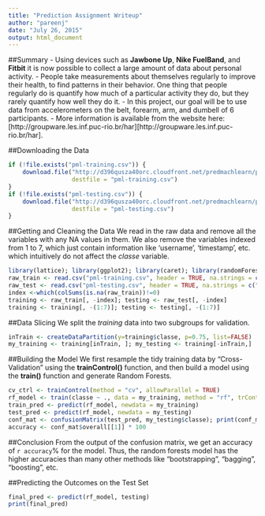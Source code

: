 ```yaml
---
title: "Prediction Assignment Writeup"
author: "pareenj"
date: "July 26, 2015"
output: html_document
---
```

##Summary
- Using devices such as **Jawbone Up**, **Nike FuelBand**, and **Fitbit** it is now possible to collect a large amount of data about personal activity. 
- People take measurements about themselves regularly to improve their health, to find patterns in their behavior. One thing that people regularly do is quantify how much of a particular activity they do, but they rarely quantify how well they do it. 
- In this project, our goal will be to use data from accelerometers on the belt, forearm, arm, and dumbell of 6 participants. 
- More information is available from the website here: [http://groupware.les.inf.puc-rio.br/har][http://groupware.les.inf.puc-rio.br/har]. 

##Downloading the Data
```r
if (!file.exists("pml-training.csv")) {
    download.file("http://d396qusza40orc.cloudfront.net/predmachlearn/pml-training.csv", 
                  destfile = "pml-training.csv")
}
if (!file.exists("pml-testing.csv")) {
    download.file("http://d396qusza40orc.cloudfront.net/predmachlearn/pml-testing.csv", 
                  destfile = "pml-testing.csv")
}
```

##Getting and Cleaning the Data
We read in the raw data and remove all the variables with any NA values in them.
We also remove the variables indexed from 1 to 7, which just contain information like 'username', 'timestamp', etc. which intuitively do not affect the *classe* variable.

```r
library(lattice); library(ggplot2); library(caret); library(randomForest)
raw_train <- read.csv("pml-training.csv", header = TRUE, na.strings = c("", "NA"))
raw_test <- read.csv("pml-testing.csv", header = TRUE, na.strings = c("", "NA"))
index <-which(colSums(is.na(raw_train))!=0)
training <- raw_train[, -index]; testing <- raw_test[, -index]
training <- training[, -(1:7)]; testing <- testing[, -(1:7)]
```
##Data Slicing
We split the *training* data into two subgroups for validation.
```r
inTrain <- createDataPartition(y=training$classe, p=0.75, list=FALSE)
my_training <- training[inTrain, ]; my_testing <- training[-inTrain,]
```

##Building the Model
We first resample the tidy training data by "Cross-Validation" using the **trainControl()** function, and then build a model using the **train()** function and generate Random Forests.

```r
cv_ctrl <- trainControl(method = "cv", allowParallel = TRUE)
rf_model <- train(classe ~ ., data = my_training, method = "rf", trControl = cv_ctrl)
train_pred <- predict(rf_model, newdata = my_training)
test_pred <- predict(rf_model, newdata = my_testing)
conf_mat <- confusionMatrix(test_pred, my_testing$classe); print(conf_mat)
accuracy <- conf_mat$overall[[1]] * 100
```

##Conclusion
From the output of the confusion matrix, we get an accuracy of `r accuracy`% for the model. Thus, the random forests model has the higher accuracies than many other methods like "bootstrapping", "bagging", "boosting", etc.

##Predicting the Outcomes on the Test Set
```r
final_pred <- predict(rf_model, testing)
print(final_pred)
```